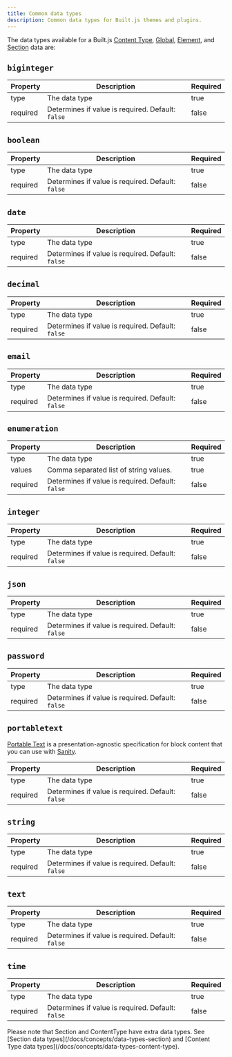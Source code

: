 ```yaml
---
title: Common data types
description: Common data types for Built.js themes and plugins.
---
```


The data types available for a Built.js [Content Type](/docs/concepts/content-type), [Global](/docs/concepts/global), [Element](/docs/concepts/element), and [Section](/docs/concepts/section) data are:

## `biginteger`

| Property | Description                     | Required |
| -------- | ------------------------------- | -------- |
| type     | The data type                   | true     |
| required | Determines if value is required. Default: `false` | false |

## `boolean`

| Property | Description                     | Required |
| -------- | ------------------------------- | -------- |
| type     | The data type                   | true     |
| required | Determines if value is required. Default: `false` | false |

## `date`

| Property | Description                     | Required |
| -------- | ------------------------------- | -------- |
| type     | The data type                   | true     |
| required | Determines if value is required. Default: `false` | false |

## `decimal`

| Property | Description                     | Required |
| -------- | ------------------------------- | -------- |
| type     | The data type                   | true     |
| required | Determines if value is required. Default: `false` | false |

## `email`

| Property | Description                     | Required |
| -------- | ------------------------------- | -------- |
| type     | The data type                   | true     |
| required | Determines if value is required. Default: `false` | false |

## `enumeration`

| Property | Description                     | Required |
| -------- | ------------------------------- | -------- |
| type     | The data type                   | true     |
| values     | Comma separated list of string values.                 | true     |
| required | Determines if value is required. Default: `false` | false |

## `integer`

| Property | Description                     | Required |
| -------- | ------------------------------- | -------- |
| type     | The data type                   | true     |
| required | Determines if value is required. Default: `false` | false |

## `json`

| Property | Description                     | Required |
| -------- | ------------------------------- | -------- |
| type     | The data type                   | true     |
| required | Determines if value is required. Default: `false` | false |

## `password`

| Property | Description                     | Required |
| -------- | ------------------------------- | -------- |
| type     | The data type                   | true     |
| required | Determines if value is required. Default: `false` | false |

## `portabletext`
[Portable Text](https://sanity.io/docs/block-content) is a presentation-agnostic specification for block content that you can use with [Sanity](https://sanity.io). 

| Property | Description                     | Required |
| -------- | ------------------------------- | -------- |
| type     | The data type                   | true     |
| required | Determines if value is required. Default: `false` | false |

## `string`

| Property | Description                     | Required |
| -------- | ------------------------------- | -------- |
| type     | The data type                   | true     |
| required | Determines if value is required. Default: `false` | false |

## `text`

| Property | Description                     | Required |
| -------- | ------------------------------- | -------- |
| type     | The data type                   | true     |
| required | Determines if value is required. Default: `false` | false |

## `time`

| Property | Description                     | Required |
| -------- | ------------------------------- | -------- |
| type     | The data type                   | true     |
| required | Determines if value is required. Default: `false` | false |

<Callout type="info">
  Please note that Section and ContentType have extra data types. See [Section data types](/docs/concepts/data-types-section) and [Content Type data types](/docs/concepts/data-types-content-type).
</Callout>